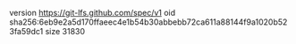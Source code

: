 version https://git-lfs.github.com/spec/v1
oid sha256:6eb9e2a5d170ffaeec4e1b54b30abbebb72ca611a88144f9a1020b523fa59dc1
size 31830

